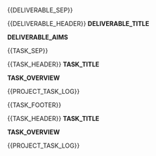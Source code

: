 {{DELIVERABLE_SEP}}



{{DELIVERABLE_HEADER}} __DELIVERABLE_TITLE__



__DELIVERABLE_AIMS__



{{TASK_SEP}}



{{TASK_HEADER}} __TASK_TITLE__



__TASK_OVERVIEW__





{{PROJECT_TASK_LOG}}



{{TASK_FOOTER}}



{{TASK_HEADER}} __TASK_TITLE__



__TASK_OVERVIEW__





{{PROJECT_TASK_LOG}}



